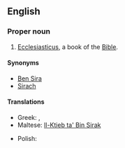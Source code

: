 ==English==
{{book of the Bible|Ben Sira}}

===Proper noun===
{{en-proper noun}}

# {{context|biblical|lang=en}} [[Ecclesiasticus]], a book of the [[Bible]].

====Synonyms====
* [[Ben Sira]]
* [[Sirach ]]

====Translations====
{{trans-top|book of the Bible}}
* Greek: {{t|el|Σοφία Σειράχ||tr=Sofía Seirách}}, {{t|el|Σοφία Ίησου Σειράχ||tr=Sofía Íisou Seirách}}
* Maltese: [[Il-Ktieb ta' Bin Sirak]]
{{trans-mid}}
* Polish: {{t|pl|Mądrość Syracha|f}}
{{trans-bottom}}